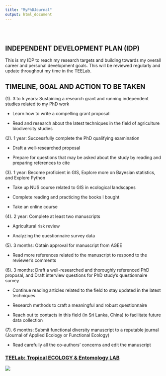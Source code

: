 ```yaml
---
title: "MyPhDJournal"
output: html_document
---
```


<style type="text/css">
.title {
  display: none;
}

#getting-started img {
  margin-right: 10px;
}

</style>

<div class="row" style="padding-top: 30px;">
<div class="col-sm-6">

# **INDEPENDENT DEVELOPMENT PLAN (IDP)**

This is my IDP to reach my research targets and building towards my overall career and personal development goals. This will be reviewed regularly and update throughout my time in the TEELab.

## TIMELINE, GOAL AND ACTION TO BE TAKEN 

(1). 3 to 5 years: Sustaining a research grant and running independent studies related to my PhD work 

- Learn how to write a compelling grant proposal

-	Read and research about the latest techniques in the field of agriculture biodiversity studies

(2). 1 year: Successfully complete the PhD qualifying examination

-	Draft a well-researched proposal 

-	Prepare for questions that may be asked about the study by reading and preparing references to cite 

(3). 1 year: Become proficient in GIS, Explore more on Bayesian statistics, and Explore Python

-	Take up NUS course related to GIS in ecological landscapes

-	Complete reading and practicing the books I bought 

-	Take an online course 

(4). 2 year: Complete at least two manuscripts

-	Agricultural risk review 

-	Analyzing the questionnaire survey data

(5). 3 months: Obtain approval for manuscript from AGEE

-	Read more references related to the manuscript to respond to the reviewer’s comments 

(6). 3 months: Draft a well-researched and thoroughly referenced PhD proposal, and Draft interview questions for PhD study’s questionnaire survey 

-	Continue reading articles related to the field to stay updated in the latest techniques 

-	Research methods to craft a meaningful and robust questionnaire

-	Reach out to contacts in this field (in Sri Lanka, China) to facilitate future data collection  

(7). 6 months: Submit functional diversity manuscript to a reputable journal (Journal of Applied Ecology or Functional Ecology) 

-	Read carefully all the co-authors’ concerns and edit the manuscript 
</div>
<div class="col-sm-6">

### [TEELab: Tropical ECOLOGY & Entomology LAB](https://teelabntu.wixsite.com/home)

<a href = "https://teelabntu.wixsite.com/home">
![](images/logo.png)
</a>
</div>
